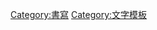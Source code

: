 {{Navbox
| name    = Writing
| title   = [[書寫]]與{{le|書寫用具|writing material}}
| state = {{{state<includeonly>|autocollapse</includeonly>}}}
| bodyclass = hlist

|group1 = 可持久性 
|list1= 
{{Navbox|subgroup 
  |group1= 以植物為原料
  |list1 =
* [[貝葉經|棕櫚葉]]
** {{le|扇椰子屬|Borassus}}
* {{le|貝葉|Ola leaf}}
** [[贝叶棕]]
* {{le|樺樹皮手稿|Birch bark manuscript|樺樹皮}}
** {{le|樺樹皮|Birch bark|樺木}}
* [[莎草纸]]
** [[紙莎草]]
* [[简牍]]
* [[纸]]
* {{le|阿馬特紙|Amate}}
** {{le|裏白夏|Trema micrantha}}
** {{le|勒颈无花果|Ficus aurea}}
* {{le|巴拉貝手稿|Parabaik|巴拉貝紙}}
** [[鹊肾树]]
* {{le|折頁書|Samut khoi}}
** 鹊肾树
* {{le|折頁書|Samut khoi|Kraing}}
** [[桑树|桑樹皮]]
  |group2 = 其它
  |list2 =
* [[泥板]]
* [[蠟板]]
* 金屬
** [[衝壓]]
** [[凹版印刷]]
* [[金石学|石頭]]
* 動物皮
** [[羊皮紙]]
** {{le|犢皮紙|Vellum}}
* {{le|甲骨 (原料)|Oracle bone|甲骨}}
* [[马王堆帛书|帛书]]
* [[印花]]
* {{le|地面繪畫|Geoglyph}}
* [[墨水]]
* [[底片]]
}}
|group2 = 暫時性
|list2 =
* [[电子纸]]
* [[電子視覺化顯示器|銀幕]]
* {{le|空中書寫|Skywriting}}

|group3 = 可攜帶類
|list3 =
* [[金石学|雕刻]]
** [[浮雕|淺浮雕]]
* [[卷軸]]
* [[手抄本]]
**{{le|重寫本|Palimpsest}}
* {{le|經典手稿|Codex|經典}}
** [[图书]]
* [[記號]]
* [[微缩胶片]]
* [[電子傳媒]]

|group4= 相關主題
|list4 =
* [[文字|文字系統]]
* [[文字史]]
* [[文字列表]]
}}
<noinclude>
[[Category:書寫]]
[[Category:文字模板]]
</noinclude>